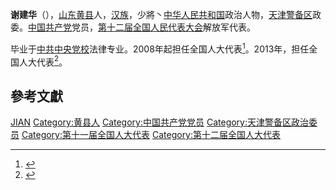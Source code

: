 '''谢建华'''（{{bd|1953年||}}），[[山东省|山东]][[黄县|黄县]]人，[[汉族|汉族]]，少將丶[[中华人民共和国|中华人民共和国]]政治人物，[[中国人民解放军天津警备区|天津警备区]]政委。[[中国共产党|中国共产党]]党员，[[第十二届全国人民代表大会|第十二届全国人民代表大会]]解放军代表。

毕业于[[中共中央党校|中共中央党校]]法律专业。2008年起担任全国人大代表<ref>{{cite news|title=全国人大代表信息-谢建华|url=http://210.82.31.1:8084/delegate/viewDelegate.action?dbid=112971|accessdate=2013-04-05|newspaper=全国人大网|archive-url=https://web.archive.org/web/20140528014727/http://www.npc.gov.cn/delegate/viewDelegate.action?dbid=112971|archive-date=2014-05-28|dead-url=yes}}</ref>。2013年，担任全国人大代表<ref>{{cite news|title=全国人大代表信息-谢建华|url=http://210.82.31.1:8084/delegate/viewDelegate.action?dbid=122969|accessdate=2013-04-05|newspaper=全国人大网|archive-url=https://web.archive.org/web/20140527214937/http://www.npc.gov.cn/delegate/viewDelegate.action?dbid=122969|archive-date=2014-05-27|dead-url=yes}}</ref>。

== 參考文獻 ==
{{reflist}}

{{中国政治人物小作品}}

{{Authority control}}
{{DEFAULTSORT:Xie谢}}
[[Category:谢姓|JIAN]]
[[Category:黄县人|Category:黄县人]]
[[Category:中国共产党党员|Category:中国共产党党员]]
[[Category:天津警备区政治委员|Category:天津警备区政治委员]]
[[Category:第十一届全国人大代表|Category:第十一届全国人大代表]]
[[Category:第十二届全国人大代表|Category:第十二届全国人大代表]]